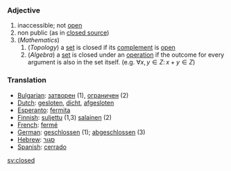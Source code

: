 ===Adjective===

# inaccessible; not [[open]]
# non public (as in [[closed source]])
# (''Mathematics'')
## (''Topology'') a [[set]] is closed if its [[complement]] is [[open]]
## (''Algebra'') a [[set]] is closed under an [[operation]] if the outcome for every argument is also in the set itself. (e.g. <math> \forall x,y \in Z:\, x + y \in Z</math>)

===Translation===
*[[Bulgarian]]: [[затворен]] (1), [[ограничен]] (2)
*[[Dutch]]: [[gesloten]], [[dicht]], [[afgesloten]]
*[[Esperanto]]: [[fermita]]
*[[Finnish]]: [[suljettu]] (1,3) [[salainen]] (2)
*[[French]]: [[fermé]]
*[[German]]: [[geschlossen]] (1); [[abgeschlossen]] (3)
*[[Hebrew]]: [[סגור]]
*[[Spanish]]: [[cerrado]]

[[sv:closed]]